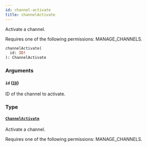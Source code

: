```yaml
---
id: channel-activate
title: channelActivate
---
```



Activate a channel. 

Requires one of the following permissions: MANAGE_CHANNELS.

```graphql
channelActivate(
  id: ID!
): ChannelActivate
```


### Arguments

#### `id` ([`ID`](../../../developer/api-reference/scalars/id))

ID of the channel to activate.


### Type

#### [`ChannelActivate`](../../../developer/api-reference/objects/channel-activate) 

Activate a channel. 

Requires one of the following permissions: MANAGE_CHANNELS.




